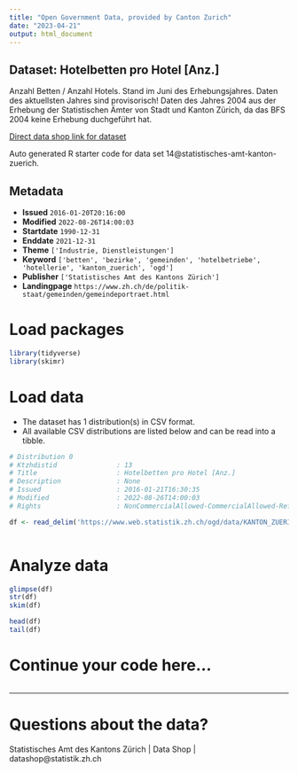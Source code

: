```yaml
---
title: "Open Government Data, provided by Canton Zurich"
date: "2023-04-21"
output: html_document
---
```


## Dataset: Hotelbetten pro Hotel [Anz.]

Anzahl Betten / Anzahl Hotels. Stand im Juni des Erhebungsjahres. Daten des aktuellsten Jahres sind provisorisch! Daten des Jahres 2004 aus der Erhebung der Statistischen Ämter von Stadt und Kanton Zürich, da das BFS 2004 keine Erhebung duchgeführt hat.

[Direct data shop link for dataset](https://www.zh.ch/de/politik-staat/opendata.zhweb-noredirect.zhweb-cache.html#/datasets/14@statistisches-amt-kanton-zuerich)

Auto generated R starter code for data set 14@statistisches-amt-kanton-zuerich.

## Metadata

- **Issued** `2016-01-20T20:16:00`
- **Modified** `2022-08-26T14:00:03`
- **Startdate** `1990-12-31`
- **Enddate** `2021-12-31`
- **Theme** `['Industrie, Dienstleistungen']`
- **Keyword** `['betten', 'bezirke', 'gemeinden', 'hotelbetriebe', 'hotellerie', 'kanton_zuerich', 'ogd']`
- **Publisher** `['Statistisches Amt des Kantons Zürich']`
- **Landingpage** `https://www.zh.ch/de/politik-staat/gemeinden/gemeindeportraet.html`


# Load packages

```r

library(tidyverse)
library(skimr)

```

# Load data

-   The dataset has 1 distribution(s) in CSV format.
-   All available CSV distributions are listed below and can be read into a tibble.

```r

# Distribution 0
# Ktzhdistid               : 13
# Title                    : Hotelbetten pro Hotel [Anz.]
# Description              : None
# Issued                   : 2016-01-21T16:30:35
# Modified                 : 2022-08-26T14:00:03
# Rights                   : NonCommercialAllowed-CommercialAllowed-ReferenceRequired

df <- read_delim('https://www.web.statistik.zh.ch/ogd/data/KANTON_ZUERICH_540.csv')



```

# Analyze data

```r

glimpse(df)
str(df)
skim(df)

head(df)
tail(df)

```

# Continue your code here...

```r

```

------------------------------------------------------------------------

# Questions about the data?

Statistisches Amt des Kantons Zürich | Data Shop | datashop@statistik.zh.ch
